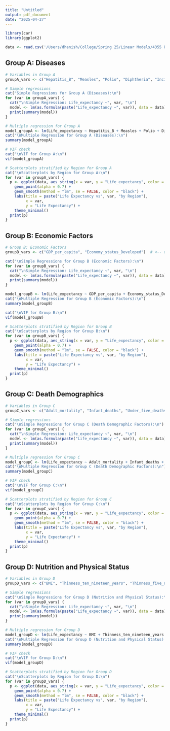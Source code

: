 ```yaml
---
title: "Untitled"
output: pdf_document
date: "2025-04-27"
---
```


```r
library(car)  
library(ggplot2) 

data <- read.csv('/Users/dhanish/College/Spring 25/Linear Models/4355 Project/Life-Expectancy-Data-Updated.csv')
```

## Group A: Diseases
```r
# Variables in Group A
groupA_vars <- c("Hepatitis_B", "Measles", "Polio", "Diphtheria", "Incidents_HIV")

# Simple regressions
cat("Simple Regressions for Group A (Diseases):\n")
for (var in groupA_vars) {
  cat("\nSimple Regression: Life_expectancy ~", var, "\n")
  model <- lm(as.formula(paste("Life_expectancy ~", var)), data = data)
  print(summary(model))
}

# Multiple regression for Group A
model_groupA <- lm(Life_expectancy ~ Hepatitis_B + Measles + Polio + Diphtheria + Incidents_HIV, data = data)
cat("\nMultiple Regression for Group A (Diseases):\n")
summary(model_groupA)

# VIF check
cat("\nVIF for Group A:\n")
vif(model_groupA)

```
```r
# Scatterplots stratified by Region for Group A
cat("\nScatterplots by Region for Group A:\n")
for (var in groupA_vars) {
  p <- ggplot(data, aes_string(x = var, y = "Life_expectancy", color = "Region")) +
    geom_point(alpha = 0.7) +
    geom_smooth(method = "lm", se = FALSE, color = "black") +
    labs(title = paste("Life Expectancy vs", var, "by Region"),
         x = var,
         y = "Life Expectancy") +
    theme_minimal()
  print(p)
}
```

## Group B: Economic Factors

```r
# Group B: Economic Factors
groupB_vars <- c("GDP_per_capita", "Economy_status_Developed")  # <-- dropped Economy_status_Developing

cat("\nSimple Regressions for Group B (Economic Factors):\n")
for (var in groupB_vars) {
  cat("\nSimple Regression: Life_expectancy ~", var, "\n")
  model <- lm(as.formula(paste("Life_expectancy ~", var)), data = data)
  print(summary(model))
}

model_groupB <- lm(Life_expectancy ~ GDP_per_capita + Economy_status_Developed, data = data)
cat("\nMultiple Regression for Group B (Economic Factors):\n")
summary(model_groupB)

cat("\nVIF for Group B:\n")
vif(model_groupB)

```


```r
# Scatterplots stratified by Region for Group B
cat("\nScatterplots by Region for Group B:\n")
for (var in groupB_vars) {
  p <- ggplot(data, aes_string(x = var, y = "Life_expectancy", color = "Region")) +
    geom_point(alpha = 0.7) +
    geom_smooth(method = "lm", se = FALSE, color = "black") +
    labs(title = paste("Life Expectancy vs", var, "by Region"),
         x = var,
         y = "Life Expectancy") +
    theme_minimal()
  print(p)
}

```


## Group C: Death Demographics

```r
# Variables in Group C
groupC_vars <- c("Adult_mortality", "Infant_deaths", "Under_five_deaths")

# Simple regressions
cat("\nSimple Regressions for Group C (Death Demographic Factors):\n")
for (var in groupC_vars) {
  cat("\nSimple Regression: Life_expectancy ~", var, "\n")
  model <- lm(as.formula(paste("Life_expectancy ~", var)), data = data)
  print(summary(model))
}

# Multiple regression for Group C
model_groupC <- lm(Life_expectancy ~ Adult_mortality + Infant_deaths + Under_five_deaths, data = data)
cat("\nMultiple Regression for Group C (Death Demographic Factors):\n")
summary(model_groupC)

# VIF check
cat("\nVIF for Group C:\n")
vif(model_groupC)

```


```r
# Scatterplots stratified by Region for Group C
cat("\nScatterplots by Region for Group C:\n")
for (var in groupC_vars) {
  p <- ggplot(data, aes_string(x = var, y = "Life_expectancy", color = "Region")) +
    geom_point(alpha = 0.7) +
    geom_smooth(method = "lm", se = FALSE, color = "black") +
    labs(title = paste("Life Expectancy vs", var, "by Region"),
         x = var,
         y = "Life Expectancy") +
    theme_minimal()
  print(p)
}

```

## Group D: Nutrition and Physical Status
```r
# Variables in Group D
groupD_vars <- c("BMI", "Thinness_ten_nineteen_years", "Thinness_five_nine_years", "Alcohol_consumption")

# Simple regressions
cat("\nSimple Regressions for Group D (Nutrition and Physical Status):\n")
for (var in groupD_vars) {
  cat("\nSimple Regression: Life_expectancy ~", var, "\n")
  model <- lm(as.formula(paste("Life_expectancy ~", var)), data = data)
  print(summary(model))
}

# Multiple regression for Group D
model_groupD <- lm(Life_expectancy ~ BMI + Thinness_ten_nineteen_years + Thinness_five_nine_years + Alcohol_consumption, data = data)
cat("\nMultiple Regression for Group D (Nutrition and Physical Status):\n")
summary(model_groupD)

# VIF check
cat("\nVIF for Group D:\n")
vif(model_groupD)

```
```r
# Scatterplots stratified by Region for Group D
cat("\nScatterplots by Region for Group D:\n")
for (var in groupD_vars) {
  p <- ggplot(data, aes_string(x = var, y = "Life_expectancy", color = "Region")) +
    geom_point(alpha = 0.7) +
    geom_smooth(method = "lm", se = FALSE, color = "black") +
    labs(title = paste("Life Expectancy vs", var, "by Region"),
         x = var,
         y = "Life Expectancy") +
    theme_minimal()
  print(p)
}
```



